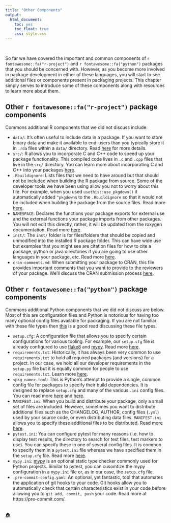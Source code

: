 ```yaml
---
title: "Other Components"
output:
  html_document:
    toc: yes
    toc_float: true
    css: style.css
---
```


<br>

So far we have covered the important and common components of `r fontawesome::fa("r-project")` and `r fontawesome::fa("python")` packages that you should be concerned with. However, as you become more involved in package development in either of these languages, you will start to see additional files or components present in packaging projects. This chapter simply serves to introduce some of these components along with resources to learn more about them. 

## Other `r fontawesome::fa("r-project")` package components

Commons additional R components that we did not discuss include:

- `data/`: It’s often useful to include data in a package. If you want to store binary data and make it available to end-users than you typically store it in `.rda` files within a `data/` directory. Read [here](https://r-pkgs.org/data.html) for more details.
- `src/`: R allows you to incorporate C and C++ code to speed up your package functionality. This compiled code lives in `.c` and `.cpp` files that live in the `src/` directory. You can learn more about incorporating C and C++ into your packages [here](https://r-pkgs.org/src.html).
- `.Rbuildignore`: Lists files that we need to have around but that should not be included when building the R package from source. Some of the developer tools we have been using allow you not to worry about this file. For example, when you used `usethis::use_pkgdown()` it automatically added `^pkgdown$` to the `.Rbuildignore` so that it would not be included when building the package from the source files. Read more [here](https://r-pkgs.org/package-structure-state.html#rbuildignore).
- `NAMESPACE`: Declares the functions your package exports for external use and the external functions your package imports from other packages. You will not edit this directly, rather, it will be updated from the roxygen documentation. Read more [here](https://r-pkgs.org/namespace.html#namespace).
- `inst/`: The `inst/` folder is for files/folders that should be copied and unmodified into the installed R package folder. This can have wide use but examples that you might see are citation files for how to cite a package, python or java directories if you are going to use other languages in your package, etc. Read more [here](https://r-pkgs.org/inst.html).
 - `cran-comments.md`: When submitting your package to CRAN, this file provides important comments that you want to provide to the reviewers of your package. We'll discuss the CRAN submission process [here]().

## Other `r fontawesome::fa("python")` package components

Commons additional Python components that we did not discuss are below. Most of this are configuration files and Python is notorious for having too many optional config files available for packaging. If you are not familiar with these file types then [this](https://hackersandslackers.com/simplify-your-python-projects-configuration/) is a good read discussing these file types.

- `setup.cfg`: A configuration file that allows you to specify certain configurations for various tooling. For example, our `setup.cfg` file is already configured to use [flake8](https://flake8.pycqa.org/en/latest/) and [mypy](http://mypy-lang.org/). Read more [here](https://docs.python.org/3/distutils/configfile.html).
- `requirements.txt`: Historically, it has always been very common to use `requirements.txt` to hold all required packages (and versions) for a project. In our case, we hold all our developer requirements in the `setup.py` file but it is equally common for people to use `requirements.txt`. Learn more [here](https://medium.com/@boscacci/why-and-how-to-make-a-requirements-txt-f329c685181e#:~:text=In%20short%2C%20we%20generate%20and,Python%20code%20we've%20written.).
- `<pkg_name>.toml`: This is Python's attempt to provide a single, common config file for packages to specify their build dependencies. It is designed to replace `setup.cfg` and many of the various `.ini` config files. You can read more [here](https://www.python.org/dev/peps/pep-0518/) and [here](https://snarky.ca/what-the-heck-is-pyproject-toml/).
- `MANIFEST.ini`: When you build and distribute your package, only a small set of files are included. However, sometimes you want to distribute additional files such as the CHANGELOG, AUTHOR, config files (`.yml`) used by your source code, or even distributing data files. `MANIFEST.ini` allows you to specify these additional files to be distributed. Read more [here](https://packaging.python.org/guides/using-manifest-in/).
- `pytest.ini`: You can configure pytest for many reasons (i.e. how to display test results, the directory to search for test files, test markers to use). You can specify these in one of several config files. It is common to specify them in a `pytest.ini` file whereas we have specified them in the `setup.cfg` file. Read more [here](https://docs.pytest.org/en/2.7.3/customize.html).
- `mypy.ini`: [mypy](http://mypy-lang.org/) is an optional static type checker commonly used for Python projects. Similar to pytest, you can cusomtize the mypy configuration in a `mypy.ini` file or, as in our case, the `setup.cfg` file.
- `.pre-commit-config.yaml`: An optional, yet fantastic, tool that automates the application of git hooks to your code. Git hooks allow you to automatically check that certain characteristics exist in your code before allowing you to `git add, commit, push` your code. Read more at https://pre-commit.com/.

<br>
[🏠](https://github.com/misk-data-science/misk-packages)

